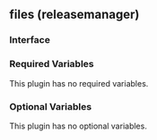 ## files (releasemanager)

### Interface

### Required Variables

This plugin has no required variables.

### Optional Variables

This plugin has no optional variables.
